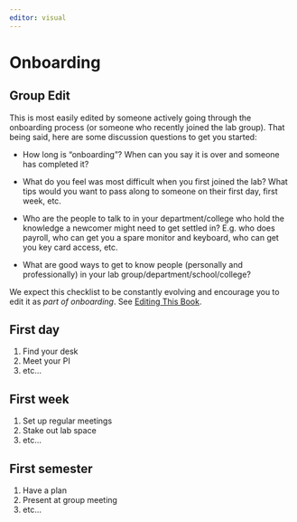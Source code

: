 ```yaml
---
editor: visual
---
```


# Onboarding

::: callout-important
## Group Edit

This is most easily edited by someone actively going through the onboarding process (or someone who recently joined the lab group).
That being said, here are some discussion questions to get you started:

-   How long is "onboarding"?
    When can you say it is over and someone has completed it?

-   What do you feel was most difficult when you first joined the lab?
    What tips would you want to pass along to someone on their first day, first week, etc.

-   Who are the people to talk to in your department/college who hold the knowledge a newcomer might need to get settled in?
    E.g. who does payroll, who can get you a spare monitor and keyboard, who can get you key card access, etc.

-   What are good ways to get to know people (personally and professionally) in your lab group/department/school/college?
:::

::: callout-note
We expect this checklist to be constantly evolving and encourage you to edit it as *part of onboarding*.
See [Editing This Book](contributing.qmd).
:::

## First day

1.  Find your desk
2.  Meet your PI
3.  etc...

## First week

1.  Set up regular meetings
2.  Stake out lab space
3.  etc...

## First semester

1.  Have a plan
2.  Present at group meeting
3.  etc...
